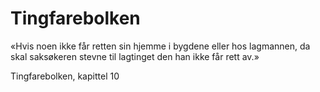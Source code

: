 
# Tingfarebolken

«Hvis noen ikke får retten sin hjemme i bygdene eller hos lagmannen, da skal saksøkeren stevne til lagtinget den han ikke får rett av.»

Tingfarebolken, kapittel 10

<SubPages meta={meta} />

<Work id="ubb-diplom-0080" />
